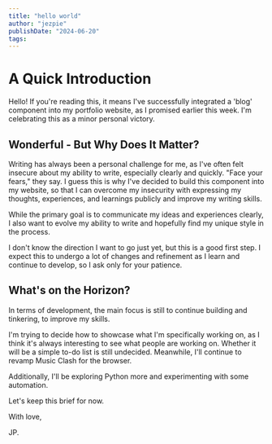 ```yaml
---
title: "hello world"
author: "jezpie"
publishDate: "2024-06-20"
tags: 
---
```


# A Quick Introduction

Hello! If you're reading this, it means I've successfully integrated a 'blog' component into my portfolio website, as I promised earlier this week. I'm celebrating this as a minor personal victory.

## Wonderful - But Why Does It Matter?

Writing has always been a personal challenge for me, as I've often felt insecure about my ability to write, especially clearly and quickly. "Face your fears," they say. I guess this is why I've decided to build this component into my website, so that I can overcome my insecurity with expressing my thoughts, experiences, and learnings publicly and improve my writing skills.

While the primary goal is to communicate my ideas and experiences clearly, I also want to evolve my ability to write and hopefully find my unique style in the process.

I don't know the direction I want to go just yet, but this is a good first step. I expect this to undergo a lot of changes and refinement as I learn and continue to develop, so I ask only for your patience.

## What's on the Horizon?

In terms of development, the main focus is still to continue building and tinkering, to improve my skills.

I'm trying to decide how to showcase what I'm specifically working on, as I think it's always interesting to see what people are working on. Whether it will be a simple to-do list is still undecided. Meanwhile, I'll continue to revamp Music Clash for the browser.

Additionally, I'll be exploring Python more and experimenting with some automation.

Let's keep this brief for now.

With love,

JP.